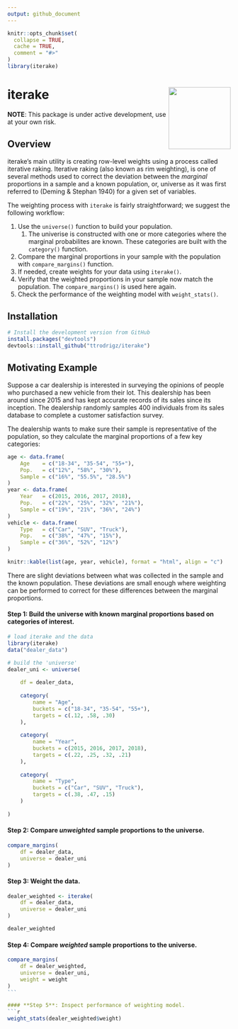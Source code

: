 ```yaml
---
output: github_document
---
```


```r
knitr::opts_chunk$set(
  collapse = TRUE,
  cache = TRUE,
  comment = "#>"
)
library(iterake)
```

# iterake <img src=logo/ITERAKE_LOGO_01.png width=140 height=140 align="right" />  
**NOTE**: This package is under active development, use at your own risk.
  
## Overview 

iterake's main utility is creating row-level weights using a process called iterative raking. Iterative raking (also known as rim weighting), is one of several methods used to correct the deviation between the *marginal* proportions in a sample and a known population, or, universe as it was first referred to (Deming & Stephan 1940) for a given set of variables.

The weighting process with `iterake` is fairly straightforward; we suggest the following workflow: 

1. Use the `universe()` function to build your population. 
    1. The univerise is constructed with one or more categories where the marginal probabilites are known. These categories are built with the `category()` function.
2. Compare the marginal proportions in your sample with the population with `compare_margins()` function.  
3. If needed, create weights for your data using `iterake()`.  
4. Verify that the weighted proportions in your sample now match the population. The `compare_margins()` is used here again.  
5. Check the performance of the weighting model with `weight_stats()`.

## Installation
``` r
# Install the development version from GitHub
install.packages("devtools")
devtools::install_github("ttrodrigz/iterake")
```


## Motivating Example
Suppose a car dealership is interested in surveying the opinions of people who purchased a new vehicle from their lot. This dealership has been around since 2015 and has kept accurate records of its sales since its inception. The dealership randomly samples 400 individuals from its sales database to complete a customer satisfaction survey.  

The dealership wants to make sure their sample is representative of the population, so they
calculate the marginal proportions of a few key categories:

```r
age <- data.frame(
    Age    = c("18-34", "35-54", "55+"),
    Pop.   = c("12%", "58%", "30%"),
    Sample = c("16%", "55.5%", "28.5%")
)
year <- data.frame(
    Year   = c(2015, 2016, 2017, 2018),
    Pop.   = c("22%", "25%", "32%", "21%"),
    Sample = c("19%", "21%", "36%", "24%")
)
vehicle <- data.frame(
    Type   = c("Car", "SUV", "Truck"),
    Pop.   = c("38%", "47%", "15%"),
    Sample = c("36%", "52%", "12%")
)

knitr::kable(list(age, year, vehicle), format = "html", align = "c")
```

There are slight deviations between what was collected in the sample and the known population. These deviations are small enough where weighting can be performed to correct for these differences between the marginal proportions.

#### **Step 1**: Build the universe with known marginal proportions based on categories of interest.
```r
# load iterake and the data
library(iterake)
data("dealer_data")

# build the 'universe'
dealer_uni <- universe(
    
    df = dealer_data,
    
    category(
        name = "Age",
        buckets = c("18-34", "35-54", "55+"),
        targets = c(.12, .58, .30)
    ),
    
    category(
        name = "Year",
        buckets = c(2015, 2016, 2017, 2018),
        targets = c(.22, .25, .32, .21)
    ),
    
    category(
        name = "Type",
        buckets = c("Car", "SUV", "Truck"),
        targets = c(.38, .47, .15)
    )
    
)
```  

#### **Step 2**: Compare *unweighted* sample proportions to the universe.  
```r
compare_margins(
    df = dealer_data,
    universe = dealer_uni
)
```

#### **Step 3**: Weight the data.
```r
dealer_weighted <- iterake(
    df = dealer_data, 
    universe = dealer_uni
)

dealer_weighted
```

#### **Step 4**: Compare *weighted* sample proportions to the universe.  
````r
compare_margins(
    df = dealer_weighted,
    universe = dealer_uni,
    weight = weight
)
```

#### **Step 5**: Inspect performance of weighting model.
```r
weight_stats(dealer_weighted$weight)
````